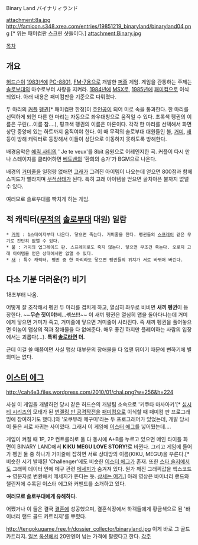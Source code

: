 Binary Land
バイナリィランド

attachment:8a.jpg
http://famicon.s348.xrea.com/entries/19851219_binaryland/binaryland04.png
[* 위는 패미컴판 스크린 샷들이다.]
attachment:Binary.jpg

[[목차]]
== 개요 ==
[[허드슨]]이 [[1983년]]에 [[PC-8801]], [[FM-7]]용으로 개발한 [[퍼즐]] 게임. 게임을 관통하는 주제는 [[솔로부대]]의 마수로부터 사랑을 지켜라. [[1984년]]에 [[MSX]]로, [[1985년]]에 [[패미컴]]으로 이식 되었다. 아래 내용은 패미컴판을 기준으로 다뤄졌다.

두 마리의 [[커플]] [[펭귄]][* 패미컴판 한정]이 [[주인공]]이 되어 미로 속을 통과한다. 한 마리를 선택하게 되면 다른 한 마리는 자동으로 좌우대칭으로 움직일 수 있다. 초록색 펭귄의 이름은 구린(…이름 참….), 핑크색 펭귄의 이름은 마론이다. 각각 한 마리를 선택해서 화면 상단 중앙에 있는 하트까지 움직여야 한다. 이 때 무적의 솔로부대 대원들인 불, [[거미]], [[조류|새]] 등이 방해 캐릭터로 등장해서 이들이 상단으로 이동하지 못하도록 방해한다.

배경음악은 [[에릭 사티]]의 ' Je te veux'를 8bit 음원으로 어레인지한 곡. 커플이 다시 만나 스테이지를 클리어하면 [[루트비히 판 베토벤|베토벤]]의 '환희의 송가'가 BGM으로 나온다.

배경의 [[거미줄]]을 일정량 없애면 [[고래]]가 그려진 아이템이 나오는데 얻으면 800점과 함께 스피드가 빨라지며 [[무적]]상태가 된다. 특히 고래 아이템을 얻으면 골치아픈 불까지 없앨수 있다.

여러모로 솔로부대를 빡치게 하는 게임.
== 적 캐릭터([[무적]]의 [[솔로부대]] 대원) 일람 ==

 * [[거미]] : 1스테이지부터 나온다. 닿으면 죽는다. 거미줄을 친다. 펭귄들의 [[스프레이]] 같은 무기로 간단히 없앨 수 있다.
 * 불 : 거미의 업그레이드 판. 스프레이로도 죽지 않는다. 닿으면 무조건 죽는다. 오로지 고래 아이템을 얻은 상태에서만 없앨 수 있다.
 * [[조류|새]] : 특수 캐릭터. 펭귄 중 한 마리라도 닿으면 펭귄들의 위치가 서로 바뀌어 버린다.
== 다소 기분 더러운(?) 비기 ==
{{{#!html
<iframe width="420" height="315" src="//www.youtube.com/embed/ghvJ4g646vc?rel=0" frameborder="0" allowfullscreen></iframe>
}}}
18초부터 나옴.

어떻게 잘 조작해서 펭귄 두 마리를 겹치게 하고, 열심히 좌우로 비비면 '''새끼 펭귄'''이 등장한다. ~~'''무슨 짓이야!'''쎄…쎆쓰!!!~~ 이 새끼 펭귄은 열심히 맵을 돌아다니는데 거미에게 닿으면 거미가 죽고, 거미줄에 닿으면 거미줄이 사라진다. 즉 새끼 펭귄을 풀어놓으면 이놈이 맵상의 적과 장애물을 다 없애준다. 매우 좋긴 하지만 플레이하는 사람의 입장에서는 괴롭다(…). '''특히 [[솔로]]라면 더.'''

근데 이걸 쓸 때쯤이면 사실 맵상 대부분의 장애물을 다 없앤 뒤이기 때문에 뻔하기에 별 의미는 없다.
== [[이스터 에그]] ==
http://cah4e3.files.wordpress.com/2010/01/chal.png?w=256&h=224

사실 이 게임을 개발하던 당시 같은 허드슨의 개발팀 소속으로 '키쿠타 마사아키'[* [[심시티 시리즈]]의 모태가 된 [[번겔링 만 공격작전]]을 [[패미컴]]으로 이식할 때 패미컴 판 프로그래밍에 참여하기도 했다.]와 '오쿠무라 메구미'라는 두 프로그래머가 있었는데, 개발 당시 이 둘은 서로 사귀는 사이였다. 그래서 이 게임에 [[이스터 에그]]를 넣어뒀는데….

게임이 켜질 때 1P, 2P 컨트롤러로 둘 다 동시에 A+B를 누르고 있으면 메인 타이틀 화면이 BINARY LAND에서 '''KIKU MEGU LOVE STORY!'''로 바뀐다. 그리고 게임에 들어가 펭귄 둘 중 하나가 거미줄에 잡히면 서로 상대방의 이름(KIKU, MEGU)을 부른다.[* 비슷한 시기 발매된 'Challenger'에도 비슷한 [[이스터 에그]]가 존재. 또한 [[스타 솔저]]에서도 그래픽 데이터 안에 메구 관련 [[메세지]]가 숨겨져 있다. 뭔가 깨진 그래픽값을 헥스코드 → 영문자로 변환해서 메세지가 뜬다는 듯. [http://tcrf.net/Star_Soldier 상세는 여기.]] 아래 영상은 바이너리 랜드와 챌린저에 수록된 이스터 에그와 커맨드를 소개하고 있다.

{{{#!html
<iframe width="420" height="315" src="//www.youtube.com/embed/dM4J2ZGc5Ok?rel=0" frameborder="0" allowfullscreen></iframe>
}}}
'''여러모로 솔로부대에게 유해하다.'''

어쨌거나 이 둘은 결국 [[결혼]]에 성공했으며, 결혼식장에서 하객들에게 황금색으로 된 '바이너리 랜드 골드 카트리지'를 뿌렸다.

http://tengokugame.free.fr/dossier_collector/binaryland.jpg
이게 바로 그 골드 카트리지. [[일본]] [[옥션]]에서 20만엔이 넘는 가격에 팔렸다고 한다.
[[각주]]

